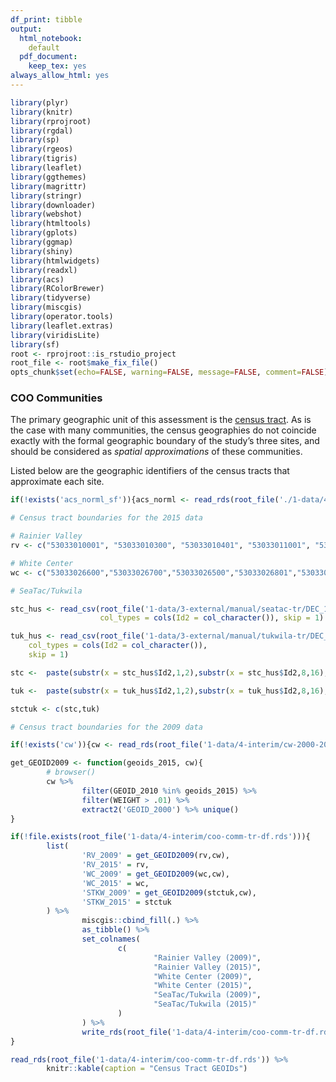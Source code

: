 ```yaml
---
df_print: tibble
output:
  html_notebook:
    default
  pdf_document:
    keep_tex: yes
always_allow_html: yes
---
```


```r
library(plyr)
library(knitr)
library(rprojroot)
library(rgdal)
library(sp)
library(rgeos)
library(tigris)
library(leaflet)
library(ggthemes)
library(magrittr)
library(stringr)
library(downloader)
library(webshot)
library(htmltools)
library(gplots)
library(ggmap)
library(shiny)
library(htmlwidgets)
library(readxl)
library(acs)
library(RColorBrewer)
library(tidyverse)
library(miscgis)
library(operator.tools)
library(leaflet.extras)
library(viridisLite)
library(sf)
root <- rprojroot::is_rstudio_project
root_file <- root$make_fix_file()
opts_chunk$set(echo=FALSE, warning=FALSE, message=FALSE, comment=FALSE)

```

### COO Communities {-}

The primary geographic unit of this assessment is the [census tract](https://www.census.gov/geo/reference/gtc/gtc_ct.html). As is the case with many communities, the census geographies do not coincide exactly with the formal geographic boundary of the study's three sites, and should be considered as _spatial approximations_ of these communities.

Listed below are the geographic identifiers of the census tracts that approximate each site.

```r

if(!exists('acs_norml_sf')){acs_norml <- read_rds(root_file('./1-data/4-interim/coo-acs-norml-sf.rds'))}

# Census tract boundaries for the 2015 data

# Rainier Valley
rv <- c("53033010001", "53033010300", "53033010401", "53033011001", "53033011002", "53033011101","53033011102", "53033011700", "53033011800", "53033011900")

# White Center
wc <- c("53033026600","53033026700","53033026500","53033026801","53033026802","53033027000")

# SeaTac/Tukwila

stc_hus <- read_csv(root_file('1-data/3-external/manual/seatac-tr/DEC_10_SF1_H1/DEC_10_SF1_H1_with_ann.csv'), 
                    col_types = cols(Id2 = col_character()), skip = 1)

tuk_hus <- read_csv(root_file('1-data/3-external/manual/tukwila-tr/DEC_10_SF1_H1/DEC_10_SF1_H1_with_ann.csv'), 
    col_types = cols(Id2 = col_character()), 
    skip = 1)

stc <-  paste(substr(x = stc_hus$Id2,1,2),substr(x = stc_hus$Id2,8,16),sep = "")

tuk <-  paste(substr(x = tuk_hus$Id2,1,2),substr(x = tuk_hus$Id2,8,16),sep = "")

stctuk <- c(stc,tuk)

# Census tract boundaries for the 2009 data

if(!exists('cw')){cw <- read_rds(root_file('1-data/4-interim/cw-2000-2010.rds'))}

get_GEOID2009 <- function(geoids_2015, cw){
        # browser()
        cw %>% 
                filter(GEOID_2010 %in% geoids_2015) %>% 
                filter(WEIGHT > .01) %>%
                extract2('GEOID_2000') %>% unique()
}

if(!file.exists(root_file('1-data/4-interim/coo-comm-tr-df.rds'))){
        list(
                'RV_2009' = get_GEOID2009(rv,cw),
                'RV_2015' = rv,
                'WC_2009' = get_GEOID2009(wc,cw),
                'WC_2015' = wc,
                'STKW_2009' = get_GEOID2009(stctuk,cw),
                'STKW_2015' = stctuk
        ) %>% 
                miscgis::cbind_fill(.) %>%
                as_tibble() %>%
                set_colnames(
                        c(
                                "Rainier Valley (2009)",
                                "Rainier Valley (2015)",
                                "White Center (2009)",
                                "White Center (2015)",
                                "SeaTac/Tukwila (2009)",
                                "SeaTac/Tukwila (2015)"
                        )
                ) %>% 
                write_rds(root_file('1-data/4-interim/coo-comm-tr-df.rds'))
}

read_rds(root_file('1-data/4-interim/coo-comm-tr-df.rds')) %>% 
        knitr::kable(caption = "Census Tract GEOIDs")

```

```r

```

